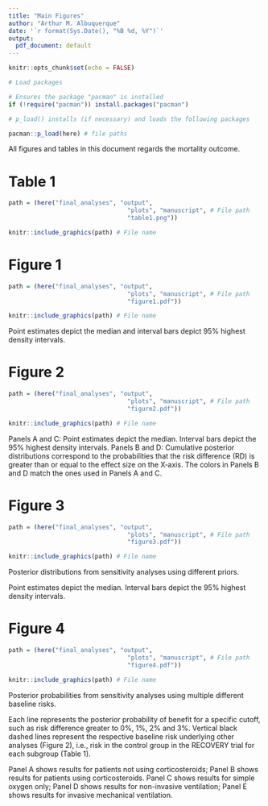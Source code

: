 ```yaml
---
title: "Main Figures"
author: "Arthur M. Albuquerque"
date: '`r format(Sys.Date(), "%B %d, %Y")`'
output:
  pdf_document: default
---
```


```r
knitr::opts_chunk$set(echo = FALSE)
```

```r
# Load packages

# Ensures the package "pacman" is installed
if (!require("pacman")) install.packages("pacman")

# p_load() installs (if necessary) and loads the following packages

pacman::p_load(here) # file paths
```

All figures and tables in this document regards the mortality outcome.

# Table 1

```r
path = (here("final_analyses", "output",
                                 "plots", "manuscript", # File path
                                 "table1.png"))

knitr::include_graphics(path) # File name
```

# Figure 1

```r
path = (here("final_analyses", "output",
                                 "plots", "manuscript", # File path
                                 "figure1.pdf"))

knitr::include_graphics(path) # File name
```

Point estimates depict the median and interval bars depict 95% highest density
intervals.

# Figure 2

```r
path = (here("final_analyses", "output",
                                 "plots", "manuscript", # File path
                                 "figure2.pdf"))

knitr::include_graphics(path) # File name
```

Panels A and C: Point estimates depict the median. Interval bars depict the 95%
highest density intervals. Panels B and D: Cumulative posterior
distributions correspond to the probabilities that the risk difference (RD)
is greater than or equal to the effect size on the X‐axis. The colors in Panels
B and D match the ones used in Panels A and C.

# Figure 3

```r
path = (here("final_analyses", "output",
                                 "plots", "manuscript", # File path
                                 "figure3.pdf"))

knitr::include_graphics(path) # File name
```

Posterior distributions from sensitivity analyses using different priors.

Point estimates depict the median. Interval bars depict the 95% highest density
intervals.

# Figure 4

```r
path = (here("final_analyses", "output",
                                 "plots", "manuscript", # File path
                                 "figure4.pdf"))

knitr::include_graphics(path) # File name
```

Posterior probabilities from sensitivity analyses using multiple different
baseline risks.

Each line represents the posterior probability of benefit for a specific cutoff,
such as risk difference greater to 0%, 1%, 2% and 3%. Vertical black
dashed lines represent the respective baseline risk underlying other analyses
(Figure 2), i.e., risk in the control group in the RECOVERY trial for each
subgroup (Table 1).

Panel A shows results for patients not using corticosteroids; Panel B shows
results for patients using corticosteroids. Panel C shows results for simple
oxygen only; Panel D shows results for non-invasive ventilation; Panel E shows
results for invasive mechanical ventilation.
